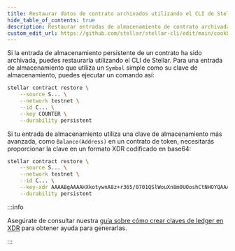 ```yaml
---
title: Restaurar datos de contrato archivados utilizando el CLI de Stellar
hide_table_of_contents: true
description: Restaurar entradas de almacenamiento de contrato archivadas utilizando el CLI de Stellar
custom_edit_url: https://github.com/stellar/stellar-cli/edit/main/cookbook/restore-contract-storage.mdx
---
```


Si la entrada de almacenamiento persistente de un contrato ha sido archivada, puedes restaurarla utilizando el CLI de Stellar. Para una entrada de almacenamiento que utiliza un `Symbol` simple como su clave de almacenamiento, puedes ejecutar un comando así:

```bash
stellar contract restore \
    --source S... \
    --network testnet \
    --id C... \
    --key COUNTER \
    --durability persistent
```

Si tu entrada de almacenamiento utiliza una clave de almacenamiento más avanzada, como `Balance(Address)` en un contrato de token, necesitarás proporcionar la clave en un formato XDR codificado en base64:

```bash
stellar contract restore \
    --source S... \
    --network testnet \
    --id C... \
    --key-xdr AAAABgAAAAHXkotywnA8z+r365/0701QSlWouXn8m0UOoshCtNHOYQAAAA4AAAAHQmFsYW5jZQAAAAAB \
    --durability persistent
```

:::info

Asegúrate de consultar nuestra [guía sobre cómo crear claves de ledger en XDR](../rpc/generate-ledger-keys-python.mdx) para obtener ayuda para generarlas.

:::
